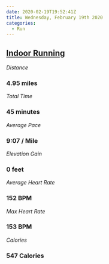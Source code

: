 ```yaml
---
date: 2020-02-19T19:52:41Z
title: Wednesday, February 19th 2020
categories:
  - Run
---
```

## [Indoor Running](https://www.strava.com/activities/3114896171)

_Distance_

### 4.95 miles

_Total Time_

### 45 minutes

_Average Pace_

### 9:07 / Mile

_Elevation Gain_

### 0 feet

_Average Heart Rate_

### 152 BPM

_Max Heart Rate_

### 153 BPM

_Calories_

### 547 Calories